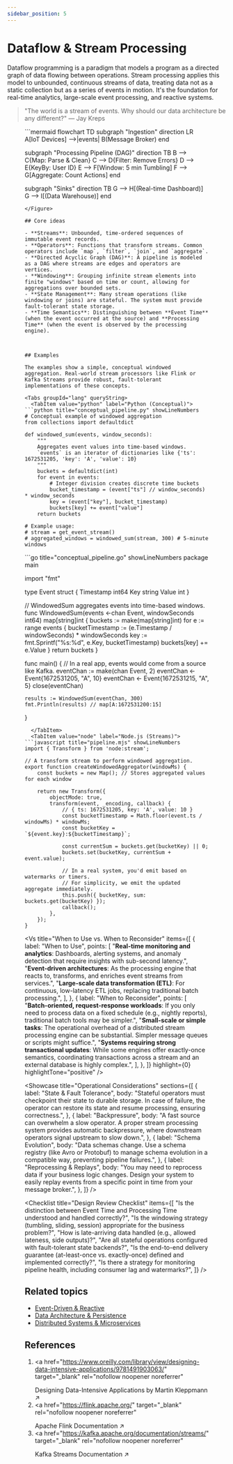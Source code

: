 ```yaml
---
sidebar_position: 5
---
```


# Dataflow & Stream Processing

Dataflow programming is a paradigm that models a program as a directed graph of data flowing between operations. Stream processing applies this model to unbounded, continuous streams of data, treating data not as a static collection but as a series of events in motion. It's the foundation for real-time analytics, large-scale event processing, and reactive systems.

> "The world is a stream of events. Why should our data architecture be any different?"
> — Jay Kreps


<Figure caption="A stream processing pipeline modeled as a Directed Acyclic Graph (DAG).">
```mermaid
flowchart TD
  subgraph "Ingestion"
    direction LR
    A[IoT Devices] -->|events| B(Message Broker)
  end

  subgraph "Processing Pipeline (DAG)"
    direction TB
    B --> C{Map: Parse & Clean}
    C --> D{Filter: Remove Errors}
    D --> E{KeyBy: User ID}
    E --> F[Window: 5 min Tumbling]
    F --> G[Aggregate: Count Actions]
  end

  subgraph "Sinks"
    direction TB
    G --> H[(Real-time Dashboard)]
    G --> I[(Data Warehouse)]
  end
```
</Figure>

## Core ideas

- **Streams**: Unbounded, time-ordered sequences of immutable event records.
- **Operators**: Functions that transform streams. Common operators include `map`, `filter`, `join`, and `aggregate`.
- **Directed Acyclic Graph (DAG)**: A pipeline is modeled as a DAG where streams are edges and operators are vertices.
- **Windowing**: Grouping infinite stream elements into finite "windows" based on time or count, allowing for aggregations over bounded sets.
- **State Management**: Many stream operations (like windowing or joins) are stateful. The system must provide fault-tolerant state storage.
- **Time Semantics**: Distinguishing between **Event Time** (when the event occurred at the source) and **Processing Time** (when the event is observed by the processing engine).



## Examples

The examples show a simple, conceptual windowed aggregation. Real-world stream processors like Flink or Kafka Streams provide robust, fault-tolerant implementations of these concepts.

<Tabs groupId="lang" queryString>
  <TabItem value="python" label="Python (Conceptual)">
```python title="conceptual_pipeline.py" showLineNumbers
# Conceptual example of windowed aggregation
from collections import defaultdict

def windowed_sum(events, window_seconds):
    """
    Aggregates event values into time-based windows.
    `events` is an iterator of dictionaries like {'ts': 1672531205, 'key': 'A', 'value': 10}
    """
    buckets = defaultdict(int)
    for event in events:
        # Integer division creates discrete time buckets
        bucket_timestamp = (event["ts"] // window_seconds) * window_seconds
        key = (event["key"], bucket_timestamp)
        buckets[key] += event["value"]
    return buckets

# Example usage:
# stream = get_event_stream()
# aggregated_windows = windowed_sum(stream, 300) # 5-minute windows
```
  </TabItem>
  <TabItem value="go" label="Go (Conceptual)">
```go title="conceptual_pipeline.go" showLineNumbers
package main

import "fmt"

type Event struct {
	Timestamp int64
	Key       string
	Value     int
}

// WindowedSum aggregates events into time-based windows.
func WindowedSum(events <-chan Event, windowSeconds int64) map[string]int {
	buckets := make(map[string]int)
	for e := range events {
		bucketTimestamp := (e.Timestamp / windowSeconds) * windowSeconds
		key := fmt.Sprintf("%s:%d", e.Key, bucketTimestamp)
		buckets[key] += e.Value
	}
	return buckets
}

func main() {
	// In a real app, events would come from a source like Kafka.
	eventChan := make(chan Event, 2)
	eventChan <- Event{1672531205, "A", 10}
	eventChan <- Event{1672531215, "A", 5}
	close(eventChan)

	results := WindowedSum(eventChan, 300)
	fmt.Println(results) // map[A:1672531200:15]
}
```
  </TabItem>
  <TabItem value="node" label="Node.js (Streams)">
```javascript title="pipeline.mjs" showLineNumbers
import { Transform } from 'node:stream';

// A transform stream to perform windowed aggregation.
export function createWindowedAggregator(windowMs) {
    const buckets = new Map(); // Stores aggregated values for each window

    return new Transform({
        objectMode: true,
        transform(event, _encoding, callback) {
            // { ts: 1672531205, key: 'A', value: 10 }
            const bucketTimestamp = Math.floor(event.ts / windowMs) * windowMs;
            const bucketKey = `${event.key}:${bucketTimestamp}`;

            const currentSum = buckets.get(bucketKey) || 0;
            buckets.set(bucketKey, currentSum + event.value);

            // In a real system, you'd emit based on watermarks or timers.
            // For simplicity, we emit the updated aggregate immediately.
            this.push({ bucketKey, sum: buckets.get(bucketKey) });
            callback();
        },
    });
}
```
  </TabItem>
</Tabs>

<Vs
  title="When to Use vs. When to Reconsider"
  items={[
    {
      label: "When to Use",
      points: [
        "**Real-time monitoring and analytics**: Dashboards, alerting systems, and anomaly detection that require insights with sub-second latency.",
        "**Event-driven architectures**: As the processing engine that reacts to, transforms, and enriches event streams from services.",
        "**Large-scale data transformation (ETL)**: For continuous, low-latency ETL jobs, replacing traditional batch processing.",
      ],
    },
    {
      label: "When to Reconsider",
      points: [
        "**Batch-oriented, request-response workloads**: If you only need to process data on a fixed schedule (e.g., nightly reports), traditional batch tools may be simpler.",
        "**Small-scale or simple tasks**: The operational overhead of a distributed stream processing engine can be substantial. Simpler message queues or scripts might suffice.",
        "**Systems requiring strong transactional updates**: While some engines offer exactly-once semantics, coordinating transactions across a stream and an external database is highly complex.",
      ],
    },
  ]}
  highlight={0}
  highlightTone="positive"
/>

<Showcase
  title="Operational Considerations"
  sections={[
    {
      label: "State & Fault Tolerance",
      body: "Stateful operators must checkpoint their state to durable storage. In case of failure, the operator can restore its state and resume processing, ensuring correctness.",
    },
    {
      label: "Backpressure",
      body: "A fast source can overwhelm a slow operator. A proper stream processing system provides automatic backpressure, where downstream operators signal upstream to slow down.",
    },
    {
      label: "Schema Evolution",
      body: "Data schemas change. Use a schema registry (like Avro or Protobuf) to manage schema evolution in a compatible way, preventing pipeline failures.",
    },
    {
      label: "Reprocessing & Replays",
      body: "You may need to reprocess data if your business logic changes. Design your system to easily replay events from a specific point in time from your message broker.",
    },
  ]}
/>

<Checklist
  title="Design Review Checklist"
  items={[
    "Is the distinction between Event Time and Processing Time understood and handled correctly?",
    "Is the windowing strategy (tumbling, sliding, session) appropriate for the business problem?",
    "How is late-arriving data handled (e.g., allowed lateness, side outputs)?",
    "Are all stateful operations configured with fault-tolerant state backends?",
    "Is the end-to-end delivery guarantee (at-least-once vs. exactly-once) defined and implemented correctly?",
    "Is there a strategy for monitoring pipeline health, including consumer lag and watermarks?",
  ]}
/>

## Related topics

- [Event-Driven & Reactive](/docs/foundational-concepts/programming-paradigms/event-driven-and-reactive)
- [Data Architecture & Persistence](/docs/data-architecture-and-persistence)
- [Distributed Systems & Microservices](/docs/distributed-systems-and-microservices)

## References

1.  <a
      href="https://www.oreilly.com/library/view/designing-data-intensive-applications/9781491903063/"
      target="_blank"
      rel="nofollow noopener noreferrer"
    >
      Designing Data-Intensive Applications by Martin Kleppmann ↗️
    </a>
2.  <a
      href="https://flink.apache.org/"
      target="_blank"
      rel="nofollow noopener noreferrer"
    >
      Apache Flink Documentation ↗️
    </a>
3.  <a
      href="https://kafka.apache.org/documentation/streams/"
      target="_blank"
      rel="nofollow noopener noreferrer"
    >
      Kafka Streams Documentation ↗️
    </a>
